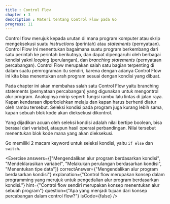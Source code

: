 ```yaml
---
title : Control Flow
chapter : 3
description : Materi tentang Control Flow pada Go
progress: 11
---
```


Control flow merujuk kepada urutan di mana program komputer atau skrip 
mengeksekusi suatu *instructions* (perintah) atau *statements* (pernyataan). 
Control Flow Ini menentukan bagaimana suatu program berkembang dari 
satu perintah ke perintah berikutnya, dan dapat dipengaruhi oleh berbagai 
kondisi yakni *looping* (perulangan), dan *branching statements* (pernyataan 
percabangan). Control Flow merupakan salah satu bagian terpenting di 
dalam suatu pemrograman itu sendiri, karena dengan adanya Control Flow
ini kita bisa menentukan arah program sesuai dengan kondisi yang dibuat.

Pada chapter ini akan membahas salah satu Control Flow yaitu branching 
statements (pernyataan percabangan) yang digunakan untuk mengontrol 
alur program. Analoginya mirip seperti fungsi rambu lalu lintas di jalan raya. 
Kapan kendaraan diperbolehkan melaju dan kapan harus berhenti diatur 
oleh rambu tersebut. Seleksi kondisi pada program juga kurang lebih sama, 
kapan sebuah blok kode akan dieksekusi dikontrol.

Yang dijadikan acuan oleh seleksi kondisi adalah nilai bertipe boolean, bisa 
berasal dari variabel, ataupun hasil operasi perbandingan. Nilai tersebut 
menentukan blok kode mana yang akan dieksekusi.

Go memiliki 2 macam keyword untuk seleksi kondisi, yaitu `if else` dan `switch`. 

<Exercise 
  answers={["Mengendalikan alur program berdasarkan kondisi", "Mendeklarasikan variabel", "Melakukan perulangan berdasarkan kondisi", "Menentukan tipe data"]}
  correctAnswer={"Mengendalikan alur program berdasarkan kondisi"}
  explanation={"Control flow merupakan konsep dalam programming yang merujuk untuk pengedalian alur program berdasarkan kondisi."}
  hint={"Control flow sendiri merupakan konsep menentukan alur sebuah program"}
  question={"Apa yang menjadi tujuan dari konsep percabangan dalam control flow?"}
  isCode={false}
/>
